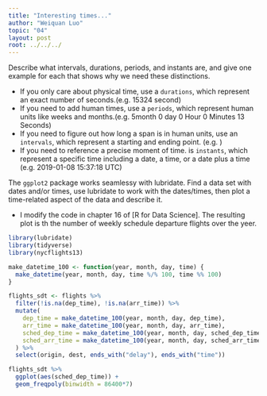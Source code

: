 ---
title: "Interesting times..."
author: "Weiquan Luo"
topic: "04"
layout: post
root: ../../../
---

Describe what intervals, durations, periods, and instants are, and give one example for each that shows why we need these distinctions.

* If you only care about physical time, use a `durations`, which represent an exact number of seconds.(e.g. 15324 second)
* If you need to add human times, use a `periods`, which represent human units like weeks and months.(e.g. 5month 0 day 0 Hour 0 Minutes 13 Seconds)
* If you need to figure out how long a span is in human units, use an `intervals`, which represent a starting and ending point. (e.g. )
* If you need to reference a precise moment of time. is `instants`, which represent a specific time including a date, a time, or a date plus a time (e.g. 2019-01-08 15:37:18 UTC)

The `ggplot2` package works seamlessy with lubridate. Find a data set with dates and/or times, use lubridate to work with the dates/times, then plot a time-related aspect of the data and describe it.  

* I modify the code in chapter 16 of [R for Data Science]. The resulting plot is th the number of weekly schedule departure flights over the yeer.

```{r loading packag, results= "hide", message=FALSE}
library(lubridate)
library(tidyverse)
library(nycflights13)
```

```{r plot against time}
make_datetime_100 <- function(year, month, day, time) {
  make_datetime(year, month, day, time %/% 100, time %% 100)
}

flights_sdt <- flights %>% 
  filter(!is.na(dep_time), !is.na(arr_time)) %>% 
  mutate(
    dep_time = make_datetime_100(year, month, day, dep_time),
    arr_time = make_datetime_100(year, month, day, arr_time),
    sched_dep_time = make_datetime_100(year, month, day, sched_dep_time),
    sched_arr_time = make_datetime_100(year, month, day, sched_arr_time)
  ) %>%   
  select(origin, dest, ends_with("delay"), ends_with("time"))

flights_sdt %>% 
  ggplot(aes(sched_dep_time)) + 
  geom_freqpoly(binwidth = 86400*7)
```